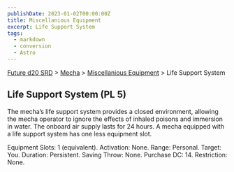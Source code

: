 ```yaml
---
publishDate: 2023-01-02T00:00:00Z
title: Miscellanious Equipment
excerpt: Life Support System
tags:
  - markdown
  - conversion
  - Astro
---
```






[Future d20 SRD](/#futureD20) > [Mecha](future-d20-srd-mecha-index) > [Miscellanious Equipment](future-d20-srd-mecha-miscellanious-equipment-index) > Life Support System




## Life Support System (PL 5)


The mecha’s life support system provides a closed environment, allowing the mecha operator to ignore the effects of inhaled poisons and immersion in water. The onboard air supply lasts for 24 hours. A mecha equipped with a life support system has one less equipment slot.



Equipment Slots: 1 (equivalent).
Activation: None.
Range: Personal.
Target: You.
Duration: Persistent.
Saving Throw: None.
Purchase DC: 14.
Restriction: None.



